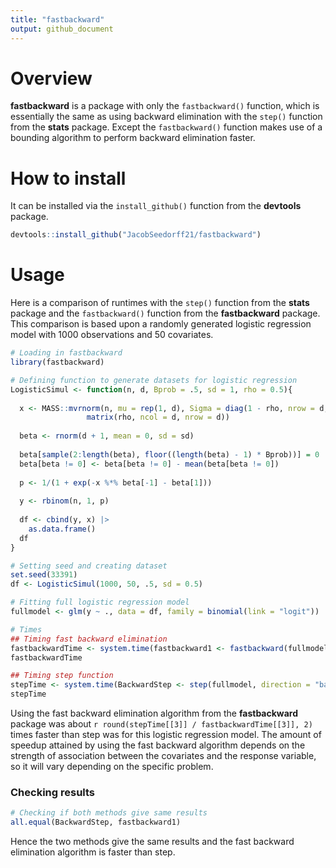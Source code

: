 ```yaml
---
title: "fastbackward"
output: github_document
---
```


# Overview

**fastbackward** is a package with only the `fastbackward()` function, which is 
essentially the same as using backward elimination with the `step()` function from 
the **stats** package. Except the `fastbackward()` function makes use of a bounding 
algorithm to perform backward elimination faster.

# How to install

It can be installed via the `install_github()` function from the 
**devtools** package.

```r
devtools::install_github("JacobSeedorff21/fastbackward")

```

# Usage

Here is a comparison of runtimes with the `step()` function from the 
**stats** package and the `fastbackward()` function from the **fastbackward** 
package. This comparison is based upon a randomly generated logistic 
regression model with 1000 observations and 50 covariates. 

```r
# Loading in fastbackward
library(fastbackward)

# Defining function to generate datasets for logistic regression
LogisticSimul <- function(n, d, Bprob = .5, sd = 1, rho = 0.5){
  
  x <- MASS::mvrnorm(n, mu = rep(1, d), Sigma = diag(1 - rho, nrow = d, ncol = d) + 
                 matrix(rho, ncol = d, nrow = d))
  
  beta <- rnorm(d + 1, mean = 0, sd = sd) 
  
  beta[sample(2:length(beta), floor((length(beta) - 1) * Bprob))] = 0
  beta[beta != 0] <- beta[beta != 0] - mean(beta[beta != 0])
  
  p <- 1/(1 + exp(-x %*% beta[-1] - beta[1]))
  
  y <- rbinom(n, 1, p)
  
  df <- cbind(y, x) |> 
    as.data.frame()
  df
}

# Setting seed and creating dataset
set.seed(33391)
df <- LogisticSimul(1000, 50, .5, sd = 0.5)

# Fitting full logistic regression model
fullmodel <- glm(y ~ ., data = df, family = binomial(link = "logit"))

# Times
## Timing fast backward elimination
fastbackwardTime <- system.time(fastbackward1 <- fastbackward(fullmodel, trace = 0))
fastbackwardTime

## Timing step function
stepTime <- system.time(BackwardStep <- step(fullmodel, direction = "backward", trace = 0))
stepTime

```

Using the fast backward elimination algorithm from the **fastbackward** package was 
about `r round(stepTime[[3]] / fastbackwardTime[[3]], 2)` times faster than step was 
for this logistic regression model. The amount of speedup attained by using the 
fast backward algorithm depends on the strength of association between the 
covariates and the response variable, so it will vary depending on the specific 
problem.

### Checking results

```r
# Checking if both methods give same results
all.equal(BackwardStep, fastbackward1)

```

Hence the two methods give the same results and the fast backward elimination 
algorithm is faster than step.

